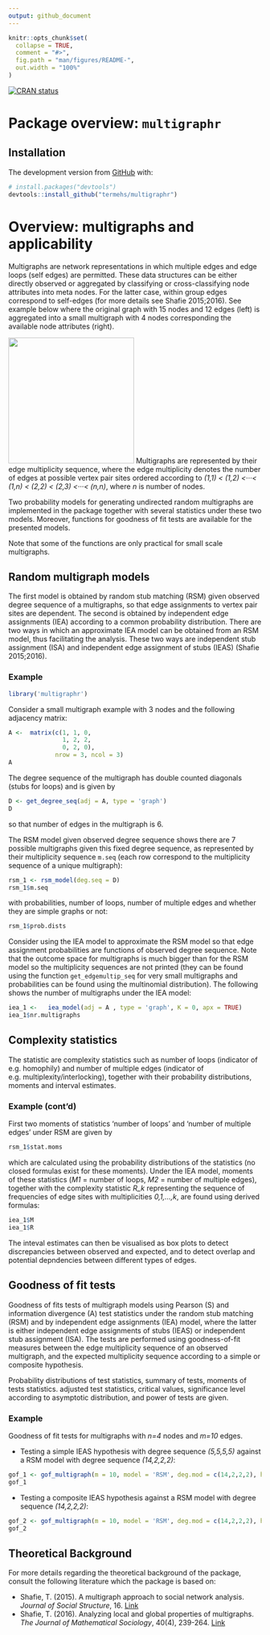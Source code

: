 ```yaml
---
output: github_document
---
```


<!-- README.md is generated from README.Rmd. Please edit that file -->

```r
knitr::opts_chunk$set(
  collapse = TRUE,
  comment = "#>",
  fig.path = "man/figures/README-",
  out.width = "100%"
)
```

<!-- badges: start -->
[![CRAN status](https://www.r-pkg.org/badges/version/networkdata)](https://cran.r-project.org/package=multigrapr)
<!-- badges: end -->


# Package overview: `multigraphr` 
## Installation

<!-- You can install the released version of multigraphr from [CRAN](https://CRAN.R-project.org) with: -->

<!-- ``` r -->
<!-- install.packages("multigraphr") -->
<!-- ``` -->

The development version from [GitHub](https://github.com/) with:

``` r
# install.packages("devtools")
devtools::install_github("termehs/multigraphr")
```

# Overview: multigraphs and applicability
Multigraphs are network representations in which multiple edges and edge loops (self edges) are permitted. These data structures can be either directly observed or aggregated by classifying or cross-classifying node attributes into meta nodes. For the latter case, within group edges correspond to self-edges (for more details see Shafie 2015;2016). See example below where the original graph with 15 nodes and 12 edges (left) is aggregated into a small multigraph with 4 nodes corresponding the available node attributes (right).

![](mg_ex.png){width=250px}
 Multigraphs are represented by their edge multiplicity sequence, where the edge multiplicity denotes the number of edges at possible vertex pair sites ordered according to
*(1,1) < (1,2) <···< (1,n) < (2,2) < (2,3) <···< (n,n)*, 
where *n* is number of nodes.

Two probability models for generating undirected random multigraphs are implemented in the package together with several statistics under these two models. Moreover, functions for goodness of fit tests are available for the presented models.

Note that some of the functions are only practical for small scale multigraphs.

## Random multigraph models
The first model is obtained by random stub matching (RSM) given observed degree sequence of a multigraphs, so that edge assignments to vertex pair sites are dependent. The second is obtained by independent edge assignments (IEA) according to a common probability distribution. There are two ways in which an approximate IEA model can be obtained from an RSM model, thus facilitating the analysis. These two ways are independent stub assignment (ISA) and independent edge assignment of stubs (IEAS) (Shafie 2015;2016).

### Example
```r
library('multigraphr')
```
Consider a small multigraph example with 3 nodes and the following adjacency matrix:
```r
A <-  matrix(c(1, 1, 0, 
               1, 2, 2, 
               0, 2, 0), 
             nrow = 3, ncol = 3)
A
```
The degree sequence of the multigraph has double counted diagonals (stubs for loops) and is given by
```r
D <- get_degree_seq(adj = A, type = 'graph')
D
```
so that number of edges in the multigraph is 6.

The RSM model given observed degree sequence shows there are 7 possible multigraphs given this fixed degree sequence, as represented by their multiplicity sequence  `m.seq` (each row correspond to the multiplicity sequence of a unique multigraph):
```r
rsm_1 <- rsm_model(deg.seq = D)
rsm_1$m.seq
```
with probabilities, number of loops, number of multiple edges and whether they are simple graphs or not:
```r
rsm_1$prob.dists
```

Consider using the IEA model to approximate the RSM model so that edge assignment probabilities are functions of observed degree sequence. Note that the outcome space for multigraphs is much bigger than for the RSM model so the multiplicity sequences are not printed (they can be found using the function `get_edgemultip_seq` for very small multigraphs and probabilities can be found using the multinomial distribution). The following shows the number of multigraphs under the IEA model:
```r
iea_1 <-   iea_model(adj = A , type = 'graph', K = 0, apx = TRUE)
iea_1$nr.multigraphs
```

## Complexity statistics 
The statistic are complexity statistics such as number of loops (indicator of e.g. homophily) and number of multiple edges (indicator of e.g. multiplexity/interlocking), together with their probability distributions, moments and interval estimates.

### Example (cont'd)
First two moments of statistics 'number of loops' and 'number of multiple edges' under RSM are given by
```r
rsm_1$stat.moms
```
which are calculated using the probability distributions of the statistics (no closed formulas exist for these moments).
Under the IEA model, moments of these statistics (*M1* = number of loops, *M2* = number of multiple edges), together with the complexity statistic *R_k* representing the sequence of
frequencies of edge sites with multiplicities *0,1,...,k*,  are found using derived formulas:
```r
iea_1$M
iea_1$R
```
The inteval estimates can then be visualised as box plots to detect discrepancies between observed and expected, and to detect overlap and potential depndencies between different types of edges. 

## Goodness of fit tests
Goodness of fits tests of multigraph models using Pearson (S) and
information divergence (A) test statistics under the random stub matching (RSM)
and by independent edge assignments (IEA) model,
where the latter is either independent edge assignments of stubs (IEAS) or
independent stub assignment (ISA).
The tests are performed using goodness-of-fit measures between the
edge multiplicity sequence of an observed multigraph,
and the expected multiplicity sequence according to a simple or composite hypothesis.

Probability distributions of test statistics, summary of tests, moments of tests statistics. adjusted test statistics, critical values, significance level according to asymptotic distribution, and power of tests are given.

### Example
Goodness of fit tests for multigraphs with *n=4* nodes and *m=10* edges.

- Testing a simple IEAS hypothesis with degree sequence *(5,5,5,5)* against a RSM model with degree sequence *(14,2,2,2)*:
```r
gof_1 <- gof_multigraph(m = 10, model = 'RSM', deg.mod = c(14,2,2,2), hyp = 'IEAS', deg.hyp = c(5,5,5,5))
gof_1
```
- Testing a composite IEAS hypothesis against a RSM model with degree sequence *(14,2,2,2)*:
```r
gof_2 <- gof_multigraph(m = 10, model = 'RSM', deg.mod = c(14,2,2,2), hyp = 'IEAS', deg.hyp = 0)
gof_2
```

## Theoretical Background
For more details regarding the
theoretical background of the package, consult the following literature which the package is based on:

- Shafie, T. (2015). A multigraph approach to social network analysis. *Journal of Social Structure*, 16. [Link](https://www.exeley.com/journal_of_social_structure/doi/10.21307/joss-2019-011)
- Shafie, T. (2016). Analyzing local and global properties of multigraphs. *The Journal of Mathematical Sociology*, 40(4), 239-264.  [Link](https://www.tandfonline.com/doi/abs/10.1080/0022250X.2016.1219732?journalCode=gmas20)

<!-- This is a basic example which shows you how to solve a common problem: -->

<!-- ```{r example} -->
<!-- library(multigraphr) -->
<!-- ## basic example code -->
<!-- ``` -->

<!-- What is special about using `README.Rmd` instead of just `README.md`? You can include R chunks like so: -->

<!-- ```{r cars} -->
<!-- summary(cars) -->
<!-- ``` -->

<!-- You'll still need to render `README.Rmd` regularly, to keep `README.md` up-to-date. -->

<!-- You can also embed plots, for example: -->

<!-- ```{r pressure, echo = FALSE} -->
<!-- plot(pressure) -->
<!-- ``` -->

<!-- In that case, don't forget to commit and push the resulting figure files, so they display on GitHub! -->
